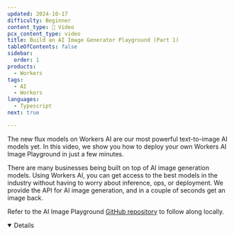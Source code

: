```yaml
---
updated: 2024-10-17
difficulty: Beginner
content_type: 🎥 Video
pcx_content_type: video
title: Build an AI Image Generator Playground (Part 1)
tableOfContents: false
sidebar:
  order: 1
products:
  - Workers
tags:
  - AI
  - Workers
languages:
  - Typescript
next: true

---
```



The new flux models on Workers AI are our most powerful text-to-image AI models yet. In this video, we show you how to deploy your own Workers AI Image Playground in just a few minutes.

There are many businesses being built on top of AI image generation models. Using Workers AI, you can get access to the best models in the industry without having to worry about inference, ops, or deployment. We provide the API for AI image generation, and in a couple of seconds get an image back.

<Stream videoId="aeafae151e84a81be19c52c2348e9bab" videoTitle="Build an AI Image Generator Playground (Part 1)" thumbnailTimeOrURL="2.5s" moreVideosLink="false" />

Refer to the AI Image Playground [GitHub repository](https://github.com/kristianfreeman/workers-ai-image-playground) to follow along locally.

<Details header="Video series" open>

<DirectoryListing folder="workers-ai/tutorials/image-generation-playground" />

</Details>